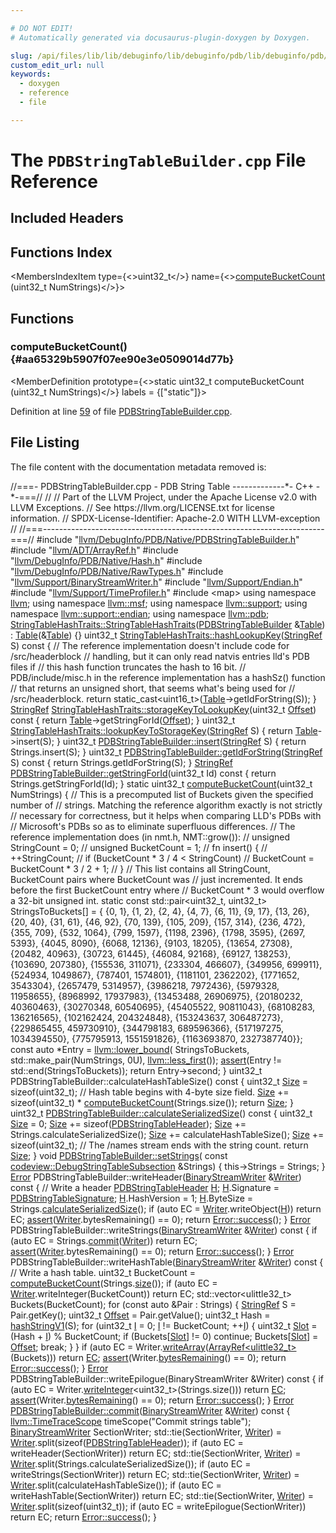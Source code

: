 ```yaml
---

# DO NOT EDIT!
# Automatically generated via docusaurus-plugin-doxygen by Doxygen.

slug: /api/files/lib/lib/debuginfo/lib/debuginfo/pdb/lib/debuginfo/pdb/native/pdbstringtablebuilder-cpp
custom_edit_url: null
keywords:
  - doxygen
  - reference
  - file

---
```





# The `PDBStringTableBuilder.cpp` File Reference

<DoxygenPage pluginConfig={pluginConfig}>



## Included Headers

<IncludesList>
<IncludesListItem
  filePath="llvm/DebugInfo/PDB/Native/PDBStringTableBuilder.h"
  permalink="/docs/api/files/include/include/llvm/include/llvm/debuginfo/include/llvm/debuginfo/pdb/include/llvm/debuginfo/pdb/native/pdbstringtablebuilder-h"
  isLocal="true" />
<IncludesListItem
  filePath="llvm/ADT/ArrayRef.h"
  permalink="/docs/api/files/include/include/llvm/include/llvm/adt/arrayref-h"
  isLocal="true" />
<IncludesListItem
  filePath="llvm/DebugInfo/PDB/Native/Hash.h"
  permalink="/docs/api/files/include/include/llvm/include/llvm/debuginfo/include/llvm/debuginfo/pdb/include/llvm/debuginfo/pdb/native/hash-h"
  isLocal="true" />
<IncludesListItem
  filePath="llvm/DebugInfo/PDB/Native/RawTypes.h"
  permalink="/docs/api/files/include/include/llvm/include/llvm/debuginfo/include/llvm/debuginfo/pdb/include/llvm/debuginfo/pdb/native/rawtypes-h"
  isLocal="true" />
<IncludesListItem
  filePath="llvm/Support/BinaryStreamWriter.h"
  permalink="/docs/api/files/include/include/llvm/include/llvm/support/binarystreamwriter-h"
  isLocal="true" />
<IncludesListItem
  filePath="llvm/Support/Endian.h"
  permalink="/docs/api/files/include/include/llvm/include/llvm/support/endian-h"
  isLocal="true" />
<IncludesListItem
  filePath="llvm/Support/TimeProfiler.h"
  permalink="/docs/api/files/include/include/llvm/include/llvm/support/timeprofiler-h"
  isLocal="true" />
<IncludesListItem
  filePath="map"
  permalink=""
  isLocal="false" />
</IncludesList>

## Functions Index

<MembersIndex>

<MembersIndexItem
  type={<>uint32&#95;t</>}
  name={<><a href="#aa65329b5907f07ee90e3e0509014d77b">computeBucketCount</a> (uint32&#95;t NumStrings)</>}>
</MembersIndexItem>

</MembersIndex>


<SectionDefinition>

## Functions

### computeBucketCount() {#aa65329b5907f07ee90e3e0509014d77b}

<MemberDefinition
  prototype={<>static uint32&#95;t computeBucketCount (uint32&#95;t NumStrings)</>}
  labels = {["static"]}>

Definition at line <a href="#l00059">59</a> of file <a href="/docs/api/files/lib/lib/debuginfo/lib/debuginfo/pdb/lib/debuginfo/pdb/native/pdbstringtablebuilder-cpp">PDBStringTableBuilder.cpp</a>.
</MemberDefinition>

</SectionDefinition>

## File Listing

The file content with the documentation metadata removed is:

<ProgramListing>

<Link id="l00001" /><CodeLine lineNumber="1"><Highlight kind="comment">//===- PDBStringTableBuilder.cpp - PDB String Table -------------&#42;- C++ -&#42;-===//</Highlight><Highlight kind="normal"></Highlight></CodeLine>
<Link id="l00002" /><CodeLine lineNumber="2"><Highlight kind="normal"></Highlight><Highlight kind="comment">//</Highlight><Highlight kind="normal"></Highlight></CodeLine>
<Link id="l00003" /><CodeLine lineNumber="3"><Highlight kind="normal"></Highlight><Highlight kind="comment">// Part of the LLVM Project, under the Apache License v2.0 with LLVM Exceptions.</Highlight><Highlight kind="normal"></Highlight></CodeLine>
<Link id="l00004" /><CodeLine lineNumber="4"><Highlight kind="normal"></Highlight><Highlight kind="comment">// See https://llvm.org/LICENSE.txt for license information.</Highlight><Highlight kind="normal"></Highlight></CodeLine>
<Link id="l00005" /><CodeLine lineNumber="5"><Highlight kind="normal"></Highlight><Highlight kind="comment">// SPDX-License-Identifier: Apache-2.0 WITH LLVM-exception</Highlight><Highlight kind="normal"></Highlight></CodeLine>
<Link id="l00006" /><CodeLine lineNumber="6"><Highlight kind="normal"></Highlight><Highlight kind="comment">//</Highlight><Highlight kind="normal"></Highlight></CodeLine>
<Link id="l00007" /><CodeLine lineNumber="7"><Highlight kind="normal"></Highlight><Highlight kind="comment">//===----------------------------------------------------------------------===//</Highlight><Highlight kind="normal"></Highlight></CodeLine>
<Link id="l00008" /><CodeLine lineNumber="8"><Highlight kind="normal"></Highlight></CodeLine>
<Link id="l00009" /><CodeLine lineNumber="9"><Highlight kind="normal"></Highlight><Highlight kind="preprocessor">#include &quot;<a href="/docs/api/files/include/include/llvm/include/llvm/debuginfo/include/llvm/debuginfo/pdb/include/llvm/debuginfo/pdb/native/pdbstringtablebuilder-h">llvm/DebugInfo/PDB/Native/PDBStringTableBuilder.h</a>&quot;</Highlight><Highlight kind="normal"></Highlight></CodeLine>
<Link id="l00010" /><CodeLine lineNumber="10"><Highlight kind="normal"></Highlight></CodeLine>
<Link id="l00011" /><CodeLine lineNumber="11"><Highlight kind="normal"></Highlight><Highlight kind="preprocessor">#include &quot;<a href="/docs/api/files/include/include/llvm/include/llvm/adt/arrayref-h">llvm/ADT/ArrayRef.h</a>&quot;</Highlight><Highlight kind="normal"></Highlight></CodeLine>
<Link id="l00012" /><CodeLine lineNumber="12"><Highlight kind="normal"></Highlight><Highlight kind="preprocessor">#include &quot;<a href="/docs/api/files/include/include/llvm/include/llvm/debuginfo/include/llvm/debuginfo/pdb/include/llvm/debuginfo/pdb/native/hash-h">llvm/DebugInfo/PDB/Native/Hash.h</a>&quot;</Highlight><Highlight kind="normal"></Highlight></CodeLine>
<Link id="l00013" /><CodeLine lineNumber="13"><Highlight kind="normal"></Highlight><Highlight kind="preprocessor">#include &quot;<a href="/docs/api/files/include/include/llvm/include/llvm/debuginfo/include/llvm/debuginfo/pdb/include/llvm/debuginfo/pdb/native/rawtypes-h">llvm/DebugInfo/PDB/Native/RawTypes.h</a>&quot;</Highlight><Highlight kind="normal"></Highlight></CodeLine>
<Link id="l00014" /><CodeLine lineNumber="14"><Highlight kind="normal"></Highlight><Highlight kind="preprocessor">#include &quot;<a href="/docs/api/files/include/include/llvm/include/llvm/support/binarystreamwriter-h">llvm/Support/BinaryStreamWriter.h</a>&quot;</Highlight><Highlight kind="normal"></Highlight></CodeLine>
<Link id="l00015" /><CodeLine lineNumber="15"><Highlight kind="normal"></Highlight><Highlight kind="preprocessor">#include &quot;<a href="/docs/api/files/include/include/llvm/include/llvm/support/endian-h">llvm/Support/Endian.h</a>&quot;</Highlight><Highlight kind="normal"></Highlight></CodeLine>
<Link id="l00016" /><CodeLine lineNumber="16"><Highlight kind="normal"></Highlight><Highlight kind="preprocessor">#include &quot;<a href="/docs/api/files/include/include/llvm/include/llvm/support/timeprofiler-h">llvm/Support/TimeProfiler.h</a>&quot;</Highlight><Highlight kind="normal"></Highlight></CodeLine>
<Link id="l00017" /><CodeLine lineNumber="17"><Highlight kind="normal"></Highlight></CodeLine>
<Link id="l00018" /><CodeLine lineNumber="18"><Highlight kind="normal"></Highlight><Highlight kind="preprocessor">#include &lt;map&gt;</Highlight><Highlight kind="normal"></Highlight></CodeLine>
<Link id="l00019" /><CodeLine lineNumber="19"><Highlight kind="normal"></Highlight></CodeLine>
<Link id="l00020" /><CodeLine lineNumber="20"><Highlight kind="normal"></Highlight><Highlight kind="keyword">using namespace </Highlight><Highlight kind="normal"><a href="/docs/api/namespaces/llvm">llvm</a>;</Highlight></CodeLine>
<Link id="l00021" /><CodeLine lineNumber="21"><Highlight kind="normal"></Highlight><Highlight kind="keyword">using namespace </Highlight><Highlight kind="normal"><a href="/docs/api/namespaces/llvm/msf">llvm::msf</a>;</Highlight></CodeLine>
<Link id="l00022" /><CodeLine lineNumber="22"><Highlight kind="normal"></Highlight><Highlight kind="keyword">using namespace </Highlight><Highlight kind="normal"><a href="/docs/api/namespaces/llvm/support">llvm::support</a>;</Highlight></CodeLine>
<Link id="l00023" /><CodeLine lineNumber="23"><Highlight kind="normal"></Highlight><Highlight kind="keyword">using namespace </Highlight><Highlight kind="normal"><a href="/docs/api/namespaces/llvm/support/endian">llvm::support::endian</a>;</Highlight></CodeLine>
<Link id="l00024" /><CodeLine lineNumber="24"><Highlight kind="normal"></Highlight><Highlight kind="keyword">using namespace </Highlight><Highlight kind="normal"><a href="/docs/api/namespaces/llvm/pdb">llvm::pdb</a>;</Highlight></CodeLine>
<Link id="l00025" /><CodeLine lineNumber="25"><Highlight kind="normal"></Highlight></CodeLine>
<Link id="l00026" /><CodeLine lineNumber="26" lineLink="/docs/api/structs/llvm/pdb/stringtablehashtraits/#a583288dc19c9e07adc6fdd85951927af"><Highlight kind="normal"><a href="/docs/api/structs/llvm/pdb/stringtablehashtraits/#a583288dc19c9e07adc6fdd85951927af">StringTableHashTraits::StringTableHashTraits</a>(<a href="/docs/api/classes/llvm/pdb/pdbstringtablebuilder">PDBStringTableBuilder</a> &amp;<a href="/docs/api/structs/llvm/pdb/stringtablehashtraits/#a1f2f50b04b6764491b946a01bbd30b33">Table</a>)</Highlight></CodeLine>
<Link id="l00027" /><CodeLine lineNumber="27"><Highlight kind="normal">    : <a href="/docs/api/structs/llvm/pdb/stringtablehashtraits/#a1f2f50b04b6764491b946a01bbd30b33">Table</a>(&amp;<a href="/docs/api/structs/llvm/pdb/stringtablehashtraits/#a1f2f50b04b6764491b946a01bbd30b33">Table</a>) &#123;&#125;</Highlight></CodeLine>
<Link id="l00028" /><CodeLine lineNumber="28"><Highlight kind="normal"></Highlight></CodeLine>
<Link id="l00029" /><CodeLine lineNumber="29" lineLink="/docs/api/structs/llvm/pdb/stringtablehashtraits/#a0177421a0eb32f29d23254e0ad17b435"><Highlight kind="normal">uint32&#95;t <a href="/docs/api/structs/llvm/pdb/stringtablehashtraits/#a0177421a0eb32f29d23254e0ad17b435">StringTableHashTraits::hashLookupKey</a>(<a href="/docs/api/classes/llvm/stringref">StringRef</a> S)</Highlight><Highlight kind="keyword"> const </Highlight><Highlight kind="normal">&#123;</Highlight></CodeLine>
<Link id="l00030" /><CodeLine lineNumber="30"><Highlight kind="normal">  </Highlight><Highlight kind="comment">// The reference implementation doesn&#39;t include code for /src/headerblock</Highlight><Highlight kind="normal"></Highlight></CodeLine>
<Link id="l00031" /><CodeLine lineNumber="31"><Highlight kind="normal">  </Highlight><Highlight kind="comment">// handling, but it can only read natvis entries lld&#39;s PDB files if</Highlight><Highlight kind="normal"></Highlight></CodeLine>
<Link id="l00032" /><CodeLine lineNumber="32"><Highlight kind="normal">  </Highlight><Highlight kind="comment">// this hash function truncates the hash to 16 bit.</Highlight><Highlight kind="normal"></Highlight></CodeLine>
<Link id="l00033" /><CodeLine lineNumber="33"><Highlight kind="normal">  </Highlight><Highlight kind="comment">// PDB/include/misc.h in the reference implementation has a hashSz() function</Highlight><Highlight kind="normal"></Highlight></CodeLine>
<Link id="l00034" /><CodeLine lineNumber="34"><Highlight kind="normal">  </Highlight><Highlight kind="comment">// that returns an unsigned short, that seems what&#39;s being used for</Highlight><Highlight kind="normal"></Highlight></CodeLine>
<Link id="l00035" /><CodeLine lineNumber="35"><Highlight kind="normal">  </Highlight><Highlight kind="comment">// /src/headerblock.</Highlight><Highlight kind="normal"></Highlight></CodeLine>
<Link id="l00036" /><CodeLine lineNumber="36"><Highlight kind="normal">  </Highlight><Highlight kind="keywordflow">return</Highlight><Highlight kind="normal"> </Highlight><Highlight kind="keyword">static&#95;cast&lt;</Highlight><Highlight kind="normal">uint16&#95;t</Highlight><Highlight kind="keyword">&gt;</Highlight><Highlight kind="normal">(<a href="/docs/api/structs/llvm/pdb/stringtablehashtraits/#a1f2f50b04b6764491b946a01bbd30b33">Table</a>-&gt;getIdForString(S));</Highlight></CodeLine>
<Link id="l00037" /><CodeLine lineNumber="37"><Highlight kind="normal">&#125;</Highlight></CodeLine>
<Link id="l00038" /><CodeLine lineNumber="38"><Highlight kind="normal"></Highlight></CodeLine>
<Link id="l00039" /><CodeLine lineNumber="39" lineLink="/docs/api/structs/llvm/pdb/stringtablehashtraits/#a152ed4206865cdaf99b1f661438491e3"><Highlight kind="normal"><a href="/docs/api/classes/llvm/stringref">StringRef</a> <a href="/docs/api/structs/llvm/pdb/stringtablehashtraits/#a152ed4206865cdaf99b1f661438491e3">StringTableHashTraits::storageKeyToLookupKey</a>(uint32&#95;t <a href="/docs/api/namespaces/llvm/pdb/#ac10322dc19a928c2dbb83ec9689dc23cadfd0a82c4bf37b1e90b690a22a20692e">Offset</a>)</Highlight><Highlight kind="keyword"> const </Highlight><Highlight kind="normal">&#123;</Highlight></CodeLine>
<Link id="l00040" /><CodeLine lineNumber="40"><Highlight kind="normal">  </Highlight><Highlight kind="keywordflow">return</Highlight><Highlight kind="normal"> <a href="/docs/api/structs/llvm/pdb/stringtablehashtraits/#a1f2f50b04b6764491b946a01bbd30b33">Table</a>-&gt;getStringForId(<a href="/docs/api/namespaces/llvm/pdb/#ac10322dc19a928c2dbb83ec9689dc23cadfd0a82c4bf37b1e90b690a22a20692e">Offset</a>);</Highlight></CodeLine>
<Link id="l00041" /><CodeLine lineNumber="41"><Highlight kind="normal">&#125;</Highlight></CodeLine>
<Link id="l00042" /><CodeLine lineNumber="42"><Highlight kind="normal"></Highlight></CodeLine>
<Link id="l00043" /><CodeLine lineNumber="43" lineLink="/docs/api/structs/llvm/pdb/stringtablehashtraits/#adffa4eb2ab08983b1e6b345a298922bc"><Highlight kind="normal">uint32&#95;t <a href="/docs/api/structs/llvm/pdb/stringtablehashtraits/#adffa4eb2ab08983b1e6b345a298922bc">StringTableHashTraits::lookupKeyToStorageKey</a>(<a href="/docs/api/classes/llvm/stringref">StringRef</a> S) &#123;</Highlight></CodeLine>
<Link id="l00044" /><CodeLine lineNumber="44"><Highlight kind="normal">  </Highlight><Highlight kind="keywordflow">return</Highlight><Highlight kind="normal"> <a href="/docs/api/structs/llvm/pdb/stringtablehashtraits/#a1f2f50b04b6764491b946a01bbd30b33">Table</a>-&gt;insert(S);</Highlight></CodeLine>
<Link id="l00045" /><CodeLine lineNumber="45"><Highlight kind="normal">&#125;</Highlight></CodeLine>
<Link id="l00046" /><CodeLine lineNumber="46"><Highlight kind="normal"></Highlight></CodeLine>
<Link id="l00047" /><CodeLine lineNumber="47" lineLink="/docs/api/classes/llvm/pdb/pdbstringtablebuilder/#a093dfe5aca9f458f25fcdaf5b147cc7b"><Highlight kind="normal">uint32&#95;t <a href="/docs/api/classes/llvm/pdb/pdbstringtablebuilder/#a093dfe5aca9f458f25fcdaf5b147cc7b">PDBStringTableBuilder::insert</a>(<a href="/docs/api/classes/llvm/stringref">StringRef</a> S) &#123;</Highlight></CodeLine>
<Link id="l00048" /><CodeLine lineNumber="48"><Highlight kind="normal">  </Highlight><Highlight kind="keywordflow">return</Highlight><Highlight kind="normal"> Strings.insert(S);</Highlight></CodeLine>
<Link id="l00049" /><CodeLine lineNumber="49"><Highlight kind="normal">&#125;</Highlight></CodeLine>
<Link id="l00050" /><CodeLine lineNumber="50"><Highlight kind="normal"></Highlight></CodeLine>
<Link id="l00051" /><CodeLine lineNumber="51" lineLink="/docs/api/classes/llvm/pdb/pdbstringtablebuilder/#a8c5245d94129d1cc8606a45b8edc0ca7"><Highlight kind="normal">uint32&#95;t <a href="/docs/api/classes/llvm/pdb/pdbstringtablebuilder/#a8c5245d94129d1cc8606a45b8edc0ca7">PDBStringTableBuilder::getIdForString</a>(<a href="/docs/api/classes/llvm/stringref">StringRef</a> S)</Highlight><Highlight kind="keyword"> const </Highlight><Highlight kind="normal">&#123;</Highlight></CodeLine>
<Link id="l00052" /><CodeLine lineNumber="52"><Highlight kind="normal">  </Highlight><Highlight kind="keywordflow">return</Highlight><Highlight kind="normal"> Strings.getIdForString(S);</Highlight></CodeLine>
<Link id="l00053" /><CodeLine lineNumber="53"><Highlight kind="normal">&#125;</Highlight></CodeLine>
<Link id="l00054" /><CodeLine lineNumber="54"><Highlight kind="normal"></Highlight></CodeLine>
<Link id="l00055" /><CodeLine lineNumber="55" lineLink="/docs/api/classes/llvm/pdb/pdbstringtablebuilder/#a866c4c8eaf885d373d77fc16fc233229"><Highlight kind="normal"><a href="/docs/api/classes/llvm/stringref">StringRef</a> <a href="/docs/api/classes/llvm/pdb/pdbstringtablebuilder/#a866c4c8eaf885d373d77fc16fc233229">PDBStringTableBuilder::getStringForId</a>(uint32&#95;t Id)</Highlight><Highlight kind="keyword"> const </Highlight><Highlight kind="normal">&#123;</Highlight></CodeLine>
<Link id="l00056" /><CodeLine lineNumber="56"><Highlight kind="normal">  </Highlight><Highlight kind="keywordflow">return</Highlight><Highlight kind="normal"> Strings.getStringForId(Id);</Highlight></CodeLine>
<Link id="l00057" /><CodeLine lineNumber="57"><Highlight kind="normal">&#125;</Highlight></CodeLine>
<Link id="l00058" /><CodeLine lineNumber="58"><Highlight kind="normal"></Highlight></CodeLine>
<Link id="l00059" /><CodeLine lineNumber="59" lineLink="#aa65329b5907f07ee90e3e0509014d77b"><Highlight kind="normal"></Highlight><Highlight kind="keyword">static</Highlight><Highlight kind="normal"> uint32&#95;t <a href="#aa65329b5907f07ee90e3e0509014d77b">computeBucketCount</a>(uint32&#95;t NumStrings) &#123;</Highlight></CodeLine>
<Link id="l00060" /><CodeLine lineNumber="60"><Highlight kind="normal">  </Highlight><Highlight kind="comment">// This is a precomputed list of Buckets given the specified number of</Highlight><Highlight kind="normal"></Highlight></CodeLine>
<Link id="l00061" /><CodeLine lineNumber="61"><Highlight kind="normal">  </Highlight><Highlight kind="comment">// strings.  Matching the reference algorithm exactly is not strictly</Highlight><Highlight kind="normal"></Highlight></CodeLine>
<Link id="l00062" /><CodeLine lineNumber="62"><Highlight kind="normal">  </Highlight><Highlight kind="comment">// necessary for correctness, but it helps when comparing LLD&#39;s PDBs with</Highlight><Highlight kind="normal"></Highlight></CodeLine>
<Link id="l00063" /><CodeLine lineNumber="63"><Highlight kind="normal">  </Highlight><Highlight kind="comment">// Microsoft&#39;s PDBs so as to eliminate superfluous differences.</Highlight><Highlight kind="normal"></Highlight></CodeLine>
<Link id="l00064" /><CodeLine lineNumber="64"><Highlight kind="normal">  </Highlight><Highlight kind="comment">// The reference implementation does (in nmt.h, NMT::grow()):</Highlight><Highlight kind="normal"></Highlight></CodeLine>
<Link id="l00065" /><CodeLine lineNumber="65"><Highlight kind="normal">  </Highlight><Highlight kind="comment">//   unsigned StringCount = 0;</Highlight><Highlight kind="normal"></Highlight></CodeLine>
<Link id="l00066" /><CodeLine lineNumber="66"><Highlight kind="normal">  </Highlight><Highlight kind="comment">//   unsigned BucketCount = 1;</Highlight><Highlight kind="normal"></Highlight></CodeLine>
<Link id="l00067" /><CodeLine lineNumber="67"><Highlight kind="normal">  </Highlight><Highlight kind="comment">//   fn insert() &#123;</Highlight><Highlight kind="normal"></Highlight></CodeLine>
<Link id="l00068" /><CodeLine lineNumber="68"><Highlight kind="normal">  </Highlight><Highlight kind="comment">//     ++StringCount;</Highlight><Highlight kind="normal"></Highlight></CodeLine>
<Link id="l00069" /><CodeLine lineNumber="69"><Highlight kind="normal">  </Highlight><Highlight kind="comment">//     if (BucketCount &#42; 3 / 4 &lt; StringCount)</Highlight><Highlight kind="normal"></Highlight></CodeLine>
<Link id="l00070" /><CodeLine lineNumber="70"><Highlight kind="normal">  </Highlight><Highlight kind="comment">//       BucketCount = BucketCount &#42; 3 / 2 + 1;</Highlight><Highlight kind="normal"></Highlight></CodeLine>
<Link id="l00071" /><CodeLine lineNumber="71"><Highlight kind="normal">  </Highlight><Highlight kind="comment">//   &#125;</Highlight><Highlight kind="normal"></Highlight></CodeLine>
<Link id="l00072" /><CodeLine lineNumber="72"><Highlight kind="normal">  </Highlight><Highlight kind="comment">// This list contains all StringCount, BucketCount pairs where BucketCount was</Highlight><Highlight kind="normal"></Highlight></CodeLine>
<Link id="l00073" /><CodeLine lineNumber="73"><Highlight kind="normal">  </Highlight><Highlight kind="comment">// just incremented.  It ends before the first BucketCount entry where</Highlight><Highlight kind="normal"></Highlight></CodeLine>
<Link id="l00074" /><CodeLine lineNumber="74"><Highlight kind="normal">  </Highlight><Highlight kind="comment">// BucketCount &#42; 3 would overflow a 32-bit unsigned int.</Highlight><Highlight kind="normal"></Highlight></CodeLine>
<Link id="l00075" /><CodeLine lineNumber="75"><Highlight kind="normal">  </Highlight><Highlight kind="keyword">static</Highlight><Highlight kind="normal"> </Highlight><Highlight kind="keyword">const</Highlight><Highlight kind="normal"> std::pair&lt;uint32&#95;t, uint32&#95;t&gt; StringsToBuckets&#91;&#93; = &#123;</Highlight></CodeLine>
<Link id="l00076" /><CodeLine lineNumber="76"><Highlight kind="normal">      &#123;0, 1&#125;,</Highlight></CodeLine>
<Link id="l00077" /><CodeLine lineNumber="77"><Highlight kind="normal">      &#123;1, 2&#125;,</Highlight></CodeLine>
<Link id="l00078" /><CodeLine lineNumber="78"><Highlight kind="normal">      &#123;2, 4&#125;,</Highlight></CodeLine>
<Link id="l00079" /><CodeLine lineNumber="79"><Highlight kind="normal">      &#123;4, 7&#125;,</Highlight></CodeLine>
<Link id="l00080" /><CodeLine lineNumber="80"><Highlight kind="normal">      &#123;6, 11&#125;,</Highlight></CodeLine>
<Link id="l00081" /><CodeLine lineNumber="81"><Highlight kind="normal">      &#123;9, 17&#125;,</Highlight></CodeLine>
<Link id="l00082" /><CodeLine lineNumber="82"><Highlight kind="normal">      &#123;13, 26&#125;,</Highlight></CodeLine>
<Link id="l00083" /><CodeLine lineNumber="83"><Highlight kind="normal">      &#123;20, 40&#125;,</Highlight></CodeLine>
<Link id="l00084" /><CodeLine lineNumber="84"><Highlight kind="normal">      &#123;31, 61&#125;,</Highlight></CodeLine>
<Link id="l00085" /><CodeLine lineNumber="85"><Highlight kind="normal">      &#123;46, 92&#125;,</Highlight></CodeLine>
<Link id="l00086" /><CodeLine lineNumber="86"><Highlight kind="normal">      &#123;70, 139&#125;,</Highlight></CodeLine>
<Link id="l00087" /><CodeLine lineNumber="87"><Highlight kind="normal">      &#123;105, 209&#125;,</Highlight></CodeLine>
<Link id="l00088" /><CodeLine lineNumber="88"><Highlight kind="normal">      &#123;157, 314&#125;,</Highlight></CodeLine>
<Link id="l00089" /><CodeLine lineNumber="89"><Highlight kind="normal">      &#123;236, 472&#125;,</Highlight></CodeLine>
<Link id="l00090" /><CodeLine lineNumber="90"><Highlight kind="normal">      &#123;355, 709&#125;,</Highlight></CodeLine>
<Link id="l00091" /><CodeLine lineNumber="91"><Highlight kind="normal">      &#123;532, 1064&#125;,</Highlight></CodeLine>
<Link id="l00092" /><CodeLine lineNumber="92"><Highlight kind="normal">      &#123;799, 1597&#125;,</Highlight></CodeLine>
<Link id="l00093" /><CodeLine lineNumber="93"><Highlight kind="normal">      &#123;1198, 2396&#125;,</Highlight></CodeLine>
<Link id="l00094" /><CodeLine lineNumber="94"><Highlight kind="normal">      &#123;1798, 3595&#125;,</Highlight></CodeLine>
<Link id="l00095" /><CodeLine lineNumber="95"><Highlight kind="normal">      &#123;2697, 5393&#125;,</Highlight></CodeLine>
<Link id="l00096" /><CodeLine lineNumber="96"><Highlight kind="normal">      &#123;4045, 8090&#125;,</Highlight></CodeLine>
<Link id="l00097" /><CodeLine lineNumber="97"><Highlight kind="normal">      &#123;6068, 12136&#125;,</Highlight></CodeLine>
<Link id="l00098" /><CodeLine lineNumber="98"><Highlight kind="normal">      &#123;9103, 18205&#125;,</Highlight></CodeLine>
<Link id="l00099" /><CodeLine lineNumber="99"><Highlight kind="normal">      &#123;13654, 27308&#125;,</Highlight></CodeLine>
<Link id="l00100" /><CodeLine lineNumber="100"><Highlight kind="normal">      &#123;20482, 40963&#125;,</Highlight></CodeLine>
<Link id="l00101" /><CodeLine lineNumber="101"><Highlight kind="normal">      &#123;30723, 61445&#125;,</Highlight></CodeLine>
<Link id="l00102" /><CodeLine lineNumber="102"><Highlight kind="normal">      &#123;46084, 92168&#125;,</Highlight></CodeLine>
<Link id="l00103" /><CodeLine lineNumber="103"><Highlight kind="normal">      &#123;69127, 138253&#125;,</Highlight></CodeLine>
<Link id="l00104" /><CodeLine lineNumber="104"><Highlight kind="normal">      &#123;103690, 207380&#125;,</Highlight></CodeLine>
<Link id="l00105" /><CodeLine lineNumber="105"><Highlight kind="normal">      &#123;155536, 311071&#125;,</Highlight></CodeLine>
<Link id="l00106" /><CodeLine lineNumber="106"><Highlight kind="normal">      &#123;233304, 466607&#125;,</Highlight></CodeLine>
<Link id="l00107" /><CodeLine lineNumber="107"><Highlight kind="normal">      &#123;349956, 699911&#125;,</Highlight></CodeLine>
<Link id="l00108" /><CodeLine lineNumber="108"><Highlight kind="normal">      &#123;524934, 1049867&#125;,</Highlight></CodeLine>
<Link id="l00109" /><CodeLine lineNumber="109"><Highlight kind="normal">      &#123;787401, 1574801&#125;,</Highlight></CodeLine>
<Link id="l00110" /><CodeLine lineNumber="110"><Highlight kind="normal">      &#123;1181101, 2362202&#125;,</Highlight></CodeLine>
<Link id="l00111" /><CodeLine lineNumber="111"><Highlight kind="normal">      &#123;1771652, 3543304&#125;,</Highlight></CodeLine>
<Link id="l00112" /><CodeLine lineNumber="112"><Highlight kind="normal">      &#123;2657479, 5314957&#125;,</Highlight></CodeLine>
<Link id="l00113" /><CodeLine lineNumber="113"><Highlight kind="normal">      &#123;3986218, 7972436&#125;,</Highlight></CodeLine>
<Link id="l00114" /><CodeLine lineNumber="114"><Highlight kind="normal">      &#123;5979328, 11958655&#125;,</Highlight></CodeLine>
<Link id="l00115" /><CodeLine lineNumber="115"><Highlight kind="normal">      &#123;8968992, 17937983&#125;,</Highlight></CodeLine>
<Link id="l00116" /><CodeLine lineNumber="116"><Highlight kind="normal">      &#123;13453488, 26906975&#125;,</Highlight></CodeLine>
<Link id="l00117" /><CodeLine lineNumber="117"><Highlight kind="normal">      &#123;20180232, 40360463&#125;,</Highlight></CodeLine>
<Link id="l00118" /><CodeLine lineNumber="118"><Highlight kind="normal">      &#123;30270348, 60540695&#125;,</Highlight></CodeLine>
<Link id="l00119" /><CodeLine lineNumber="119"><Highlight kind="normal">      &#123;45405522, 90811043&#125;,</Highlight></CodeLine>
<Link id="l00120" /><CodeLine lineNumber="120"><Highlight kind="normal">      &#123;68108283, 136216565&#125;,</Highlight></CodeLine>
<Link id="l00121" /><CodeLine lineNumber="121"><Highlight kind="normal">      &#123;102162424, 204324848&#125;,</Highlight></CodeLine>
<Link id="l00122" /><CodeLine lineNumber="122"><Highlight kind="normal">      &#123;153243637, 306487273&#125;,</Highlight></CodeLine>
<Link id="l00123" /><CodeLine lineNumber="123"><Highlight kind="normal">      &#123;229865455, 459730910&#125;,</Highlight></CodeLine>
<Link id="l00124" /><CodeLine lineNumber="124"><Highlight kind="normal">      &#123;344798183, 689596366&#125;,</Highlight></CodeLine>
<Link id="l00125" /><CodeLine lineNumber="125"><Highlight kind="normal">      &#123;517197275, 1034394550&#125;,</Highlight></CodeLine>
<Link id="l00126" /><CodeLine lineNumber="126"><Highlight kind="normal">      &#123;775795913, 1551591826&#125;,</Highlight></CodeLine>
<Link id="l00127" /><CodeLine lineNumber="127"><Highlight kind="normal">      &#123;1163693870, 2327387740&#125;&#125;;</Highlight></CodeLine>
<Link id="l00128" /><CodeLine lineNumber="128"><Highlight kind="normal">  </Highlight><Highlight kind="keyword">const</Highlight><Highlight kind="normal"> </Highlight><Highlight kind="keyword">auto</Highlight><Highlight kind="normal"> &#42;Entry = <a href="/docs/api/namespaces/llvm/#aa81eb67f09ee4944eaeeddbc54c0c0de">llvm::lower&#95;bound</a>(</Highlight></CodeLine>
<Link id="l00129" /><CodeLine lineNumber="129"><Highlight kind="normal">      StringsToBuckets, std::make&#95;pair(NumStrings, 0U), <a href="/docs/api/structs/llvm/less-first">llvm::less&#95;first</a>());</Highlight></CodeLine>
<Link id="l00130" /><CodeLine lineNumber="130"><Highlight kind="normal">  <a href="/docs/api/files/lib/lib/target/lib/target/amdgpu/silowercontrolflow-cpp/#a4868c5d81c5ccc98c47aeab6244346a0">assert</a>(Entry != std::end(StringsToBuckets));</Highlight></CodeLine>
<Link id="l00131" /><CodeLine lineNumber="131"><Highlight kind="normal">  </Highlight><Highlight kind="keywordflow">return</Highlight><Highlight kind="normal"> Entry-&gt;second;</Highlight></CodeLine>
<Link id="l00132" /><CodeLine lineNumber="132"><Highlight kind="normal">&#125;</Highlight></CodeLine>
<Link id="l00133" /><CodeLine lineNumber="133"><Highlight kind="normal"></Highlight></CodeLine>
<Link id="l00134" /><CodeLine lineNumber="134"><Highlight kind="normal">uint32&#95;t PDBStringTableBuilder::calculateHashTableSize()</Highlight><Highlight kind="keyword"> const </Highlight><Highlight kind="normal">&#123;</Highlight></CodeLine>
<Link id="l00135" /><CodeLine lineNumber="135"><Highlight kind="normal">  uint32&#95;t <a href="/docs/api/files/lib/lib/analysis/inlineorder-cpp/#a7ee6f0cb51c3b9056199e9a0001fe8c3a6f6cb72d544962fa333e2e34ce64f719">Size</a> = </Highlight><Highlight kind="keyword">sizeof</Highlight><Highlight kind="normal">(uint32&#95;t); </Highlight><Highlight kind="comment">// Hash table begins with 4-byte size field.</Highlight><Highlight kind="normal"></Highlight></CodeLine>
<Link id="l00136" /><CodeLine lineNumber="136"><Highlight kind="normal">  <a href="/docs/api/files/lib/lib/analysis/inlineorder-cpp/#a7ee6f0cb51c3b9056199e9a0001fe8c3a6f6cb72d544962fa333e2e34ce64f719">Size</a> += </Highlight><Highlight kind="keyword">sizeof</Highlight><Highlight kind="normal">(uint32&#95;t) &#42; <a href="#aa65329b5907f07ee90e3e0509014d77b">computeBucketCount</a>(Strings.size());</Highlight></CodeLine>
<Link id="l00137" /><CodeLine lineNumber="137"><Highlight kind="normal"></Highlight></CodeLine>
<Link id="l00138" /><CodeLine lineNumber="138"><Highlight kind="normal">  </Highlight><Highlight kind="keywordflow">return</Highlight><Highlight kind="normal"> <a href="/docs/api/files/lib/lib/analysis/inlineorder-cpp/#a7ee6f0cb51c3b9056199e9a0001fe8c3a6f6cb72d544962fa333e2e34ce64f719">Size</a>;</Highlight></CodeLine>
<Link id="l00139" /><CodeLine lineNumber="139"><Highlight kind="normal">&#125;</Highlight></CodeLine>
<Link id="l00140" /><CodeLine lineNumber="140"><Highlight kind="normal"></Highlight></CodeLine>
<Link id="l00141" /><CodeLine lineNumber="141" lineLink="/docs/api/classes/llvm/pdb/pdbstringtablebuilder/#a1cac4b72d9a0135d4815b328a762294c"><Highlight kind="normal">uint32&#95;t <a href="/docs/api/classes/llvm/pdb/pdbstringtablebuilder/#a1cac4b72d9a0135d4815b328a762294c">PDBStringTableBuilder::calculateSerializedSize</a>()</Highlight><Highlight kind="keyword"> const </Highlight><Highlight kind="normal">&#123;</Highlight></CodeLine>
<Link id="l00142" /><CodeLine lineNumber="142"><Highlight kind="normal">  uint32&#95;t <a href="/docs/api/files/lib/lib/analysis/inlineorder-cpp/#a7ee6f0cb51c3b9056199e9a0001fe8c3a6f6cb72d544962fa333e2e34ce64f719">Size</a> = 0;</Highlight></CodeLine>
<Link id="l00143" /><CodeLine lineNumber="143"><Highlight kind="normal">  <a href="/docs/api/files/lib/lib/analysis/inlineorder-cpp/#a7ee6f0cb51c3b9056199e9a0001fe8c3a6f6cb72d544962fa333e2e34ce64f719">Size</a> += </Highlight><Highlight kind="keyword">sizeof</Highlight><Highlight kind="normal">(<a href="/docs/api/structs/llvm/pdb/pdbstringtableheader">PDBStringTableHeader</a>);</Highlight></CodeLine>
<Link id="l00144" /><CodeLine lineNumber="144"><Highlight kind="normal">  <a href="/docs/api/files/lib/lib/analysis/inlineorder-cpp/#a7ee6f0cb51c3b9056199e9a0001fe8c3a6f6cb72d544962fa333e2e34ce64f719">Size</a> += Strings.calculateSerializedSize();</Highlight></CodeLine>
<Link id="l00145" /><CodeLine lineNumber="145"><Highlight kind="normal">  <a href="/docs/api/files/lib/lib/analysis/inlineorder-cpp/#a7ee6f0cb51c3b9056199e9a0001fe8c3a6f6cb72d544962fa333e2e34ce64f719">Size</a> += calculateHashTableSize();</Highlight></CodeLine>
<Link id="l00146" /><CodeLine lineNumber="146"><Highlight kind="normal">  <a href="/docs/api/files/lib/lib/analysis/inlineorder-cpp/#a7ee6f0cb51c3b9056199e9a0001fe8c3a6f6cb72d544962fa333e2e34ce64f719">Size</a> += </Highlight><Highlight kind="keyword">sizeof</Highlight><Highlight kind="normal">(uint32&#95;t); </Highlight><Highlight kind="comment">// The /names stream ends with the string count.</Highlight><Highlight kind="normal"></Highlight></CodeLine>
<Link id="l00147" /><CodeLine lineNumber="147"><Highlight kind="normal">  </Highlight><Highlight kind="keywordflow">return</Highlight><Highlight kind="normal"> <a href="/docs/api/files/lib/lib/analysis/inlineorder-cpp/#a7ee6f0cb51c3b9056199e9a0001fe8c3a6f6cb72d544962fa333e2e34ce64f719">Size</a>;</Highlight></CodeLine>
<Link id="l00148" /><CodeLine lineNumber="148"><Highlight kind="normal">&#125;</Highlight></CodeLine>
<Link id="l00149" /><CodeLine lineNumber="149"><Highlight kind="normal"></Highlight></CodeLine>
<Link id="l00150" /><CodeLine lineNumber="150" lineLink="/docs/api/classes/llvm/pdb/pdbstringtablebuilder/#a5051f1ce45824309d0cbfa859c16ca02"><Highlight kind="normal"></Highlight><Highlight kind="keywordtype">void</Highlight><Highlight kind="normal"> <a href="/docs/api/classes/llvm/pdb/pdbstringtablebuilder/#a5051f1ce45824309d0cbfa859c16ca02">PDBStringTableBuilder::setStrings</a>(</Highlight></CodeLine>
<Link id="l00151" /><CodeLine lineNumber="151"><Highlight kind="normal">    </Highlight><Highlight kind="keyword">const</Highlight><Highlight kind="normal"> <a href="/docs/api/classes/llvm/codeview/debugstringtablesubsection">codeview::DebugStringTableSubsection</a> &amp;Strings) &#123;</Highlight></CodeLine>
<Link id="l00152" /><CodeLine lineNumber="152"><Highlight kind="normal">  this-&gt;Strings = Strings;</Highlight></CodeLine>
<Link id="l00153" /><CodeLine lineNumber="153"><Highlight kind="normal">&#125;</Highlight></CodeLine>
<Link id="l00154" /><CodeLine lineNumber="154"><Highlight kind="normal"></Highlight></CodeLine>
<Link id="l00155" /><CodeLine lineNumber="155"><Highlight kind="normal"><a href="/docs/api/classes/llvm/error">Error</a> PDBStringTableBuilder::writeHeader(<a href="/docs/api/classes/llvm/binarystreamwriter">BinaryStreamWriter</a> &amp;<a href="/docs/api/structs/llvm/support/endian/writer">Writer</a>)</Highlight><Highlight kind="keyword"> const </Highlight><Highlight kind="normal">&#123;</Highlight></CodeLine>
<Link id="l00156" /><CodeLine lineNumber="156"><Highlight kind="normal">  </Highlight><Highlight kind="comment">// Write a header</Highlight><Highlight kind="normal"></Highlight></CodeLine>
<Link id="l00157" /><CodeLine lineNumber="157"><Highlight kind="normal">  <a href="/docs/api/structs/llvm/pdb/pdbstringtableheader">PDBStringTableHeader</a> <a href="/docs/api/files/lib/lib/support/md5-cpp/#ae42219072d798876e6b08e6b78614ff6">H</a>;</Highlight></CodeLine>
<Link id="l00158" /><CodeLine lineNumber="158"><Highlight kind="normal">  <a href="/docs/api/files/lib/lib/support/md5-cpp/#ae42219072d798876e6b08e6b78614ff6">H</a>.Signature = <a href="/docs/api/namespaces/llvm/pdb/#a2d0d7e1ad048884372aeb9b4ec0e02f6">PDBStringTableSignature</a>;</Highlight></CodeLine>
<Link id="l00159" /><CodeLine lineNumber="159"><Highlight kind="normal">  <a href="/docs/api/files/lib/lib/support/md5-cpp/#ae42219072d798876e6b08e6b78614ff6">H</a>.HashVersion = 1;</Highlight></CodeLine>
<Link id="l00160" /><CodeLine lineNumber="160"><Highlight kind="normal">  <a href="/docs/api/files/lib/lib/support/md5-cpp/#ae42219072d798876e6b08e6b78614ff6">H</a>.ByteSize = Strings.<a href="/docs/api/classes/llvm/codeview/debugstringtablesubsection/#a43d99c0f4ed66c3ca7db40be8ea9e708">calculateSerializedSize</a>();</Highlight></CodeLine>
<Link id="l00161" /><CodeLine lineNumber="161"><Highlight kind="normal">  </Highlight><Highlight kind="keywordflow">if</Highlight><Highlight kind="normal"> (</Highlight><Highlight kind="keyword">auto</Highlight><Highlight kind="normal"> EC = <a href="/docs/api/structs/llvm/support/endian/writer">Writer</a>.writeObject(<a href="/docs/api/files/lib/lib/support/md5-cpp/#ae42219072d798876e6b08e6b78614ff6">H</a>))</Highlight></CodeLine>
<Link id="l00162" /><CodeLine lineNumber="162"><Highlight kind="normal">    </Highlight><Highlight kind="keywordflow">return</Highlight><Highlight kind="normal"> EC;</Highlight></CodeLine>
<Link id="l00163" /><CodeLine lineNumber="163"><Highlight kind="normal">  <a href="/docs/api/files/lib/lib/target/lib/target/amdgpu/silowercontrolflow-cpp/#a4868c5d81c5ccc98c47aeab6244346a0">assert</a>(<a href="/docs/api/structs/llvm/support/endian/writer">Writer</a>.bytesRemaining() == 0);</Highlight></CodeLine>
<Link id="l00164" /><CodeLine lineNumber="164"><Highlight kind="normal">  </Highlight><Highlight kind="keywordflow">return</Highlight><Highlight kind="normal"> <a href="/docs/api/classes/llvm/error/#a4dfd0813c3d0e0a30439b5a3e9196b59">Error::success</a>();</Highlight></CodeLine>
<Link id="l00165" /><CodeLine lineNumber="165"><Highlight kind="normal">&#125;</Highlight></CodeLine>
<Link id="l00166" /><CodeLine lineNumber="166"><Highlight kind="normal"></Highlight></CodeLine>
<Link id="l00167" /><CodeLine lineNumber="167"><Highlight kind="normal"><a href="/docs/api/classes/llvm/error">Error</a> PDBStringTableBuilder::writeStrings(<a href="/docs/api/classes/llvm/binarystreamwriter">BinaryStreamWriter</a> &amp;<a href="/docs/api/structs/llvm/support/endian/writer">Writer</a>)</Highlight><Highlight kind="keyword"> const </Highlight><Highlight kind="normal">&#123;</Highlight></CodeLine>
<Link id="l00168" /><CodeLine lineNumber="168"><Highlight kind="normal">  </Highlight><Highlight kind="keywordflow">if</Highlight><Highlight kind="normal"> (</Highlight><Highlight kind="keyword">auto</Highlight><Highlight kind="normal"> EC = Strings.<a href="/docs/api/classes/llvm/codeview/debugstringtablesubsection/#ac47d08606b57a9fa3481222bbaf3219f">commit</a>(<a href="/docs/api/structs/llvm/support/endian/writer">Writer</a>))</Highlight></CodeLine>
<Link id="l00169" /><CodeLine lineNumber="169"><Highlight kind="normal">    </Highlight><Highlight kind="keywordflow">return</Highlight><Highlight kind="normal"> EC;</Highlight></CodeLine>
<Link id="l00170" /><CodeLine lineNumber="170"><Highlight kind="normal"></Highlight></CodeLine>
<Link id="l00171" /><CodeLine lineNumber="171"><Highlight kind="normal">  <a href="/docs/api/files/lib/lib/target/lib/target/amdgpu/silowercontrolflow-cpp/#a4868c5d81c5ccc98c47aeab6244346a0">assert</a>(<a href="/docs/api/structs/llvm/support/endian/writer">Writer</a>.bytesRemaining() == 0);</Highlight></CodeLine>
<Link id="l00172" /><CodeLine lineNumber="172"><Highlight kind="normal">  </Highlight><Highlight kind="keywordflow">return</Highlight><Highlight kind="normal"> <a href="/docs/api/classes/llvm/error/#a4dfd0813c3d0e0a30439b5a3e9196b59">Error::success</a>();</Highlight></CodeLine>
<Link id="l00173" /><CodeLine lineNumber="173"><Highlight kind="normal">&#125;</Highlight></CodeLine>
<Link id="l00174" /><CodeLine lineNumber="174"><Highlight kind="normal"></Highlight></CodeLine>
<Link id="l00175" /><CodeLine lineNumber="175"><Highlight kind="normal"><a href="/docs/api/classes/llvm/error">Error</a> PDBStringTableBuilder::writeHashTable(<a href="/docs/api/classes/llvm/binarystreamwriter">BinaryStreamWriter</a> &amp;<a href="/docs/api/structs/llvm/support/endian/writer">Writer</a>)</Highlight><Highlight kind="keyword"> const </Highlight><Highlight kind="normal">&#123;</Highlight></CodeLine>
<Link id="l00176" /><CodeLine lineNumber="176"><Highlight kind="normal">  </Highlight><Highlight kind="comment">// Write a hash table.</Highlight><Highlight kind="normal"></Highlight></CodeLine>
<Link id="l00177" /><CodeLine lineNumber="177"><Highlight kind="normal">  uint32&#95;t BucketCount = <a href="#aa65329b5907f07ee90e3e0509014d77b">computeBucketCount</a>(Strings.<a href="/docs/api/classes/llvm/codeview/debugstringtablesubsection/#a3de33b237562e35ec577f74019f7dc71">size</a>());</Highlight></CodeLine>
<Link id="l00178" /><CodeLine lineNumber="178"><Highlight kind="normal">  </Highlight><Highlight kind="keywordflow">if</Highlight><Highlight kind="normal"> (</Highlight><Highlight kind="keyword">auto</Highlight><Highlight kind="normal"> EC = <a href="/docs/api/structs/llvm/support/endian/writer">Writer</a>.writeInteger(BucketCount))</Highlight></CodeLine>
<Link id="l00179" /><CodeLine lineNumber="179"><Highlight kind="normal">    </Highlight><Highlight kind="keywordflow">return</Highlight><Highlight kind="normal"> EC;</Highlight></CodeLine>
<Link id="l00180" /><CodeLine lineNumber="180"><Highlight kind="normal">  std::vector&lt;ulittle32&#95;t&gt; Buckets(BucketCount);</Highlight></CodeLine>
<Link id="l00181" /><CodeLine lineNumber="181"><Highlight kind="normal"></Highlight></CodeLine>
<Link id="l00182" /><CodeLine lineNumber="182"><Highlight kind="normal">  </Highlight><Highlight kind="keywordflow">for</Highlight><Highlight kind="normal"> (</Highlight><Highlight kind="keyword">const</Highlight><Highlight kind="normal"> </Highlight><Highlight kind="keyword">auto</Highlight><Highlight kind="normal"> &amp;Pair : Strings) &#123;</Highlight></CodeLine>
<Link id="l00183" /><CodeLine lineNumber="183"><Highlight kind="normal">    <a href="/docs/api/classes/llvm/stringref">StringRef</a> S = Pair.getKey();</Highlight></CodeLine>
<Link id="l00184" /><CodeLine lineNumber="184"><Highlight kind="normal">    uint32&#95;t <a href="/docs/api/namespaces/llvm/#a05f5b9a11bdcc5feba62899f95dcf878a3134224cba2545bc57954d3b072aebb4">Offset</a> = Pair.getValue();</Highlight></CodeLine>
<Link id="l00185" /><CodeLine lineNumber="185"><Highlight kind="normal">    uint32&#95;t Hash = <a href="/docs/api/namespaces/llvm/pdb/#a1737ab2b5a4c39b8eb3fcbd2e47abb65">hashStringV1</a>(S);</Highlight></CodeLine>
<Link id="l00186" /><CodeLine lineNumber="186"><Highlight kind="normal"></Highlight></CodeLine>
<Link id="l00187" /><CodeLine lineNumber="187"><Highlight kind="normal">    </Highlight><Highlight kind="keywordflow">for</Highlight><Highlight kind="normal"> (uint32&#95;t <a href="/docs/api/files/lib/lib/support/md5-cpp/#ac0eafdc9ee161b71e7af98af736952fd">I</a> = 0; <a href="/docs/api/files/lib/lib/support/md5-cpp/#ac0eafdc9ee161b71e7af98af736952fd">I</a> != BucketCount; ++<a href="/docs/api/files/lib/lib/support/md5-cpp/#ac0eafdc9ee161b71e7af98af736952fd">I</a>) &#123;</Highlight></CodeLine>
<Link id="l00188" /><CodeLine lineNumber="188"><Highlight kind="normal">      uint32&#95;t <a href="/docs/api/namespaces/llvm/pdb/#a5dbb1abfb6d3c14555304f9c56703234a9234cc57c43f272b55a94b0069fe62d1">Slot</a> = (Hash + <a href="/docs/api/files/lib/lib/support/md5-cpp/#ac0eafdc9ee161b71e7af98af736952fd">I</a>) % BucketCount;</Highlight></CodeLine>
<Link id="l00189" /><CodeLine lineNumber="189"><Highlight kind="normal">      </Highlight><Highlight kind="keywordflow">if</Highlight><Highlight kind="normal"> (Buckets&#91;<a href="/docs/api/namespaces/llvm/pdb/#a5dbb1abfb6d3c14555304f9c56703234a9234cc57c43f272b55a94b0069fe62d1">Slot</a>&#93; != 0)</Highlight></CodeLine>
<Link id="l00190" /><CodeLine lineNumber="190"><Highlight kind="normal">        </Highlight><Highlight kind="keywordflow">continue</Highlight><Highlight kind="normal">;</Highlight></CodeLine>
<Link id="l00191" /><CodeLine lineNumber="191"><Highlight kind="normal">      Buckets&#91;<a href="/docs/api/namespaces/llvm/pdb/#a5dbb1abfb6d3c14555304f9c56703234a9234cc57c43f272b55a94b0069fe62d1">Slot</a>&#93; = <a href="/docs/api/namespaces/llvm/#a05f5b9a11bdcc5feba62899f95dcf878a3134224cba2545bc57954d3b072aebb4">Offset</a>;</Highlight></CodeLine>
<Link id="l00192" /><CodeLine lineNumber="192"><Highlight kind="normal">      </Highlight><Highlight kind="keywordflow">break</Highlight><Highlight kind="normal">;</Highlight></CodeLine>
<Link id="l00193" /><CodeLine lineNumber="193"><Highlight kind="normal">    &#125;</Highlight></CodeLine>
<Link id="l00194" /><CodeLine lineNumber="194"><Highlight kind="normal">  &#125;</Highlight></CodeLine>
<Link id="l00195" /><CodeLine lineNumber="195"><Highlight kind="normal"></Highlight></CodeLine>
<Link id="l00196" /><CodeLine lineNumber="196"><Highlight kind="normal">  </Highlight><Highlight kind="keywordflow">if</Highlight><Highlight kind="normal"> (</Highlight><Highlight kind="keyword">auto</Highlight><Highlight kind="normal"> EC = Writer.<a href="/docs/api/classes/llvm/binarystreamwriter/#a1e5febb5c471f88c785519a211871b01">writeArray</a>(<a href="/docs/api/namespaces/llvm/#ab9c6b351507d3c0730f4290919d43a12">ArrayRef&lt;ulittle32&#95;t&gt;</a>(Buckets)))</Highlight></CodeLine>
<Link id="l00197" /><CodeLine lineNumber="197"><Highlight kind="normal">    </Highlight><Highlight kind="keywordflow">return</Highlight><Highlight kind="normal"> <a href="/docs/api/namespaces/llvm/codeview/#a2e1cbb0e2bd7a35ed99c31853dc45374a3fd6b696867d70225deda7868308679b">EC</a>;</Highlight></CodeLine>
<Link id="l00198" /><CodeLine lineNumber="198"><Highlight kind="normal"></Highlight></CodeLine>
<Link id="l00199" /><CodeLine lineNumber="199"><Highlight kind="normal">  <a href="/docs/api/files/lib/lib/target/lib/target/amdgpu/silowercontrolflow-cpp/#a4868c5d81c5ccc98c47aeab6244346a0">assert</a>(Writer.<a href="/docs/api/classes/llvm/binarystreamwriter/#a396d68393ffbcede5c0d7fd59c16f1c9">bytesRemaining</a>() == 0);</Highlight></CodeLine>
<Link id="l00200" /><CodeLine lineNumber="200"><Highlight kind="normal">  </Highlight><Highlight kind="keywordflow">return</Highlight><Highlight kind="normal"> <a href="/docs/api/classes/llvm/error/#a4dfd0813c3d0e0a30439b5a3e9196b59">Error::success</a>();</Highlight></CodeLine>
<Link id="l00201" /><CodeLine lineNumber="201"><Highlight kind="normal">&#125;</Highlight></CodeLine>
<Link id="l00202" /><CodeLine lineNumber="202"><Highlight kind="normal"></Highlight></CodeLine>
<Link id="l00203" /><CodeLine lineNumber="203"><Highlight kind="normal"><a href="/docs/api/namespaces/llvm/#ac226f3d2b9ca090171a8e0a8cb92c343a902b0d55fddef6f8d651fe1035b7d4bd">Error</a> PDBStringTableBuilder::writeEpilogue(BinaryStreamWriter &amp;Writer)</Highlight><Highlight kind="keyword"> const </Highlight><Highlight kind="normal">&#123;</Highlight></CodeLine>
<Link id="l00204" /><CodeLine lineNumber="204"><Highlight kind="normal">  </Highlight><Highlight kind="keywordflow">if</Highlight><Highlight kind="normal"> (</Highlight><Highlight kind="keyword">auto</Highlight><Highlight kind="normal"> EC = Writer.<a href="/docs/api/classes/llvm/binarystreamwriter/#a344647bc1c4a4b53334296eba145d408">writeInteger</a>&lt;uint32&#95;t&gt;(Strings.size()))</Highlight></CodeLine>
<Link id="l00205" /><CodeLine lineNumber="205"><Highlight kind="normal">    </Highlight><Highlight kind="keywordflow">return</Highlight><Highlight kind="normal"> <a href="/docs/api/namespaces/llvm/codeview/#a2e1cbb0e2bd7a35ed99c31853dc45374a3fd6b696867d70225deda7868308679b">EC</a>;</Highlight></CodeLine>
<Link id="l00206" /><CodeLine lineNumber="206"><Highlight kind="normal">  <a href="/docs/api/files/lib/lib/target/lib/target/amdgpu/silowercontrolflow-cpp/#a4868c5d81c5ccc98c47aeab6244346a0">assert</a>(Writer.<a href="/docs/api/classes/llvm/binarystreamwriter/#a396d68393ffbcede5c0d7fd59c16f1c9">bytesRemaining</a>() == 0);</Highlight></CodeLine>
<Link id="l00207" /><CodeLine lineNumber="207"><Highlight kind="normal">  </Highlight><Highlight kind="keywordflow">return</Highlight><Highlight kind="normal"> <a href="/docs/api/classes/llvm/error/#a4dfd0813c3d0e0a30439b5a3e9196b59">Error::success</a>();</Highlight></CodeLine>
<Link id="l00208" /><CodeLine lineNumber="208"><Highlight kind="normal">&#125;</Highlight></CodeLine>
<Link id="l00209" /><CodeLine lineNumber="209"><Highlight kind="normal"></Highlight></CodeLine>
<Link id="l00210" /><CodeLine lineNumber="210" lineLink="/docs/api/classes/llvm/pdb/pdbstringtablebuilder/#a772f244f4c12e6fe2628dffb0d358025"><Highlight kind="normal"><a href="/docs/api/classes/llvm/error">Error</a> <a href="/docs/api/classes/llvm/pdb/pdbstringtablebuilder/#a772f244f4c12e6fe2628dffb0d358025">PDBStringTableBuilder::commit</a>(<a href="/docs/api/classes/llvm/binarystreamwriter">BinaryStreamWriter</a> &amp;<a href="/docs/api/structs/llvm/support/endian/writer">Writer</a>)</Highlight><Highlight kind="keyword"> const </Highlight><Highlight kind="normal">&#123;</Highlight></CodeLine>
<Link id="l00211" /><CodeLine lineNumber="211"><Highlight kind="normal">  <a href="/docs/api/classes/llvm/timetracescope">llvm::TimeTraceScope</a> timeScope(</Highlight><Highlight kind="stringliteral">&quot;Commit strings table&quot;</Highlight><Highlight kind="normal">);</Highlight></CodeLine>
<Link id="l00212" /><CodeLine lineNumber="212"><Highlight kind="normal">  <a href="/docs/api/classes/llvm/binarystreamwriter">BinaryStreamWriter</a> SectionWriter;</Highlight></CodeLine>
<Link id="l00213" /><CodeLine lineNumber="213"><Highlight kind="normal"></Highlight></CodeLine>
<Link id="l00214" /><CodeLine lineNumber="214"><Highlight kind="normal">  std::tie(SectionWriter, <a href="/docs/api/structs/llvm/support/endian/writer">Writer</a>) = <a href="/docs/api/structs/llvm/support/endian/writer">Writer</a>.split(</Highlight><Highlight kind="keyword">sizeof</Highlight><Highlight kind="normal">(<a href="/docs/api/structs/llvm/pdb/pdbstringtableheader">PDBStringTableHeader</a>));</Highlight></CodeLine>
<Link id="l00215" /><CodeLine lineNumber="215"><Highlight kind="normal">  </Highlight><Highlight kind="keywordflow">if</Highlight><Highlight kind="normal"> (</Highlight><Highlight kind="keyword">auto</Highlight><Highlight kind="normal"> EC = writeHeader(SectionWriter))</Highlight></CodeLine>
<Link id="l00216" /><CodeLine lineNumber="216"><Highlight kind="normal">    </Highlight><Highlight kind="keywordflow">return</Highlight><Highlight kind="normal"> EC;</Highlight></CodeLine>
<Link id="l00217" /><CodeLine lineNumber="217"><Highlight kind="normal"></Highlight></CodeLine>
<Link id="l00218" /><CodeLine lineNumber="218"><Highlight kind="normal">  std::tie(SectionWriter, <a href="/docs/api/structs/llvm/support/endian/writer">Writer</a>) =</Highlight></CodeLine>
<Link id="l00219" /><CodeLine lineNumber="219"><Highlight kind="normal">      <a href="/docs/api/structs/llvm/support/endian/writer">Writer</a>.split(Strings.calculateSerializedSize());</Highlight></CodeLine>
<Link id="l00220" /><CodeLine lineNumber="220"><Highlight kind="normal">  </Highlight><Highlight kind="keywordflow">if</Highlight><Highlight kind="normal"> (</Highlight><Highlight kind="keyword">auto</Highlight><Highlight kind="normal"> EC = writeStrings(SectionWriter))</Highlight></CodeLine>
<Link id="l00221" /><CodeLine lineNumber="221"><Highlight kind="normal">    </Highlight><Highlight kind="keywordflow">return</Highlight><Highlight kind="normal"> EC;</Highlight></CodeLine>
<Link id="l00222" /><CodeLine lineNumber="222"><Highlight kind="normal"></Highlight></CodeLine>
<Link id="l00223" /><CodeLine lineNumber="223"><Highlight kind="normal">  std::tie(SectionWriter, <a href="/docs/api/structs/llvm/support/endian/writer">Writer</a>) = <a href="/docs/api/structs/llvm/support/endian/writer">Writer</a>.split(calculateHashTableSize());</Highlight></CodeLine>
<Link id="l00224" /><CodeLine lineNumber="224"><Highlight kind="normal">  </Highlight><Highlight kind="keywordflow">if</Highlight><Highlight kind="normal"> (</Highlight><Highlight kind="keyword">auto</Highlight><Highlight kind="normal"> EC = writeHashTable(SectionWriter))</Highlight></CodeLine>
<Link id="l00225" /><CodeLine lineNumber="225"><Highlight kind="normal">    </Highlight><Highlight kind="keywordflow">return</Highlight><Highlight kind="normal"> EC;</Highlight></CodeLine>
<Link id="l00226" /><CodeLine lineNumber="226"><Highlight kind="normal"></Highlight></CodeLine>
<Link id="l00227" /><CodeLine lineNumber="227"><Highlight kind="normal">  std::tie(SectionWriter, <a href="/docs/api/structs/llvm/support/endian/writer">Writer</a>) = <a href="/docs/api/structs/llvm/support/endian/writer">Writer</a>.split(</Highlight><Highlight kind="keyword">sizeof</Highlight><Highlight kind="normal">(uint32&#95;t));</Highlight></CodeLine>
<Link id="l00228" /><CodeLine lineNumber="228"><Highlight kind="normal">  </Highlight><Highlight kind="keywordflow">if</Highlight><Highlight kind="normal"> (</Highlight><Highlight kind="keyword">auto</Highlight><Highlight kind="normal"> EC = writeEpilogue(SectionWriter))</Highlight></CodeLine>
<Link id="l00229" /><CodeLine lineNumber="229"><Highlight kind="normal">    </Highlight><Highlight kind="keywordflow">return</Highlight><Highlight kind="normal"> EC;</Highlight></CodeLine>
<Link id="l00230" /><CodeLine lineNumber="230"><Highlight kind="normal"></Highlight></CodeLine>
<Link id="l00231" /><CodeLine lineNumber="231"><Highlight kind="normal">  </Highlight><Highlight kind="keywordflow">return</Highlight><Highlight kind="normal"> <a href="/docs/api/classes/llvm/error/#a4dfd0813c3d0e0a30439b5a3e9196b59">Error::success</a>();</Highlight></CodeLine>
<Link id="l00232" /><CodeLine lineNumber="232"><Highlight kind="normal">&#125;</Highlight></CodeLine>

</ProgramListing>

</DoxygenPage>
